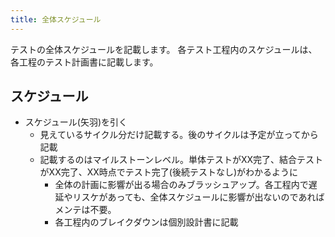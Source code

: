 ```yaml
---
title: 全体スケジュール
---
```


テストの全体スケジュールを記載します。
各テスト工程内のスケジュールは、各工程のテスト計画書に記載します。

## スケジュール

- スケジュール(矢羽)を引く
  - 見えているサイクル分だけ記載する。後のサイクルは予定が立ってから記載
  - 記載するのはマイルストーンレベル。単体テストがXX完了、結合テストがXX完了、XX時点でテスト完了(後続テストなし)がわかるように
    - 全体の計画に影響が出る場合のみブラッシュアップ。各工程内で遅延やリスケがあっても、全体スケジュールに影響が出ないのであればメンテは不要。
    - 各工程内のブレイクダウンは個別設計書に記載
